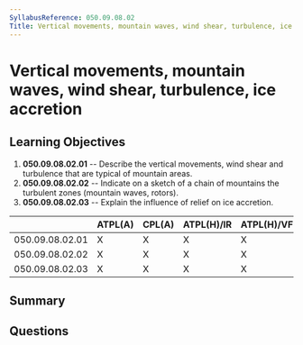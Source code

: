 ```yaml
---
SyllabusReference: 050.09.08.02
Title: Vertical movements, mountain waves, wind shear, turbulence, ice accretion
---
```


# Vertical movements, mountain waves, wind shear, turbulence, ice accretion

## Learning Objectives

1. **050.09.08.02.01** -- Describe the vertical movements, wind shear and
   turbulence that are typical of mountain areas.
2. **050.09.08.02.02** -- Indicate on a sketch of a chain of mountains the
   turbulent zones (mountain waves, rotors).
3. **050.09.08.02.03** -- Explain the influence of relief on ice accretion.

|                 | ATPL(A) | CPL(A) | ATPL(H)/IR | ATPL(H)/VFR | CPL(H) | IR  | CBIR(A) |
| --------------- | ------- | ------ | ---------- | ----------- | ------ | --- | ------- |
| 050.09.08.02.01 | X       | X      | X          | X           | X      | X   | X       |
| 050.09.08.02.02 | X       | X      | X          | X           | X      | X   | X       |
| 050.09.08.02.03 | X       | X      | X          | X           | X      | X   | X       |

## Summary

## Questions
